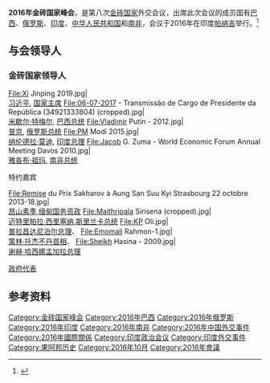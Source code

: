 {{onesource|time=2015-07-28T08:43:37+00:00}}
{{refimprove|time=2015-07-28T08:43:37+00:00}}
{{Infobox summit
| summit_name  = 金砖国家领导人第八次会晤<br />{{lang|hi|आठवाँ ब्रिक्स शिखर सम्मेलन}}
| other_titles = 
| image        = 2016 BRICS summit logo.png
| caption      = 
| country      = [[印度|印度]]
| venues       = 
| cities       = [[果阿邦|果阿邦]][[帕纳吉|帕纳吉]]
| date         = {{Start date|2016|10|15}}
| participants = [[金砖国家|金砖国家]]
| follows      = [[2015年金砖国家峰会|2015年金砖国家峰会]]
| precedes     = [[2017年金砖国家峰会|2017年金砖国家峰会]]
| website      = 
}}

'''2016年金砖国家峰会'''，是第八次[[金砖国家|金砖国家]]外交会议，出席此次会议的成员国有[[巴西|巴西]]、[[俄罗斯|俄罗斯]]、[[印度|印度]]、[[中华人民共和国|中华人民共和国]]和[[南非|南非]]，会议于2016年在印度[[帕纳吉|帕纳吉]]举行。<ref>{{cite news |last= |first= |date=2015-07-10 |title=New Delhi to Host 2016 BRICS Summit |url=http://www.newindianexpress.com/nation/New-Delhi-to-Host-2016-BRICS-Summit/2015/07/10/article2912208.ece1 |newspaper=[[印度快报|印度快报]] |location= |accessdate=2015-07-28 |archive-date=2015-08-08 |archive-url=https://web.archive.org/web/20150808212346/http://www.newindianexpress.com/nation/New-Delhi-to-Host-2016-BRICS-Summit/2015/07/10/article2912208.ece1 |dead-url=no }}</ref>


==与会领导人==
=== 金砖国家领导人 ===
<gallery>
File:Xi Jinping 2019.jpg|'''{{CHN}}'''<br />[[习近平|习近平]], [[中华人民共和国主席|国家主席]]
File:06-07-2017 - Transmissão de Cargo de Presidente da República (34921333804) (cropped).jpg|'''{{BRA}}'''<br />[[米歇尔·特梅尔|米歇尔·特梅尔]], [[巴西总统|巴西总统]]
File:Vladimir Putin - 2012.jpg|'''{{RUS}}'''<br />[[普京|普京]], [[俄罗斯总统|俄罗斯总统]]
File:PM Modi 2015.jpg|'''{{IND}}'''<br />[[纳伦德拉·莫迪|纳伦德拉·莫迪]], [[印度总理|印度总理]]
File:Jacob G. Zuma - World Economic Forum Annual Meeting Davos 2010.jpg|'''{{SAF}}'''<br />[[雅各布·祖玛|雅各布·祖玛]], [[南非总统|南非总统]]
</gallery>
特约嘉宾
<gallery>
File:Remise du Prix Sakharov à Aung San Suu Kyi Strasbourg 22 octobre 2013-18.jpg|'''{{flag|Myanmar}}'''<br>[[昂山素季|昂山素季]],[[缅甸国务资政|缅甸国务资政]]
File:Maithripala Sirisena (cropped).jpg|'''{{flag|Sri Lanka}}'''<br>[[迈特里帕拉·西里塞纳|迈特里帕拉·西里塞纳]],[[斯里兰卡总统|斯里兰卡总统]]
File:KP Oli.jpg|'''{{flag|Nepal}}'''<br>[[普拉昌达|普拉昌达]][[尼泊尔总理|尼泊尔总理]]、
File:Emomali Rahmon-1.jpg|'''{{flag|Bhutan}}'''<br>[[策林·托杰|策林·托杰]][[不丹首相|不丹首相]]、
File:Sheikh Hasina - 2009.jpg|'''{{flag|Bangladesh}}'''<br>[[谢赫·哈西娜|谢赫·哈西娜]][[孟加拉总理|孟加拉总理]]
</gallery>
'''{{flag|Thailand}}'''[[泰国政府代表|政府代表]]

==参考资料==
{{reflist}}

{{金砖国家峰会}}
[[Category:金砖国家峰会|Category:金砖国家峰会]]
[[Category:2016年巴西|Category:2016年巴西]]
[[Category:2016年俄罗斯|Category:2016年俄罗斯]]
[[Category:2016年印度|Category:2016年印度]]
[[Category:2016年南非|Category:2016年南非]]
[[Category:2016年中国外交事件|Category:2016年中国外交事件]]
[[Category:2016年國際關係|Category:2016年國際關係]]
[[Category:印度政治会议|Category:印度政治会议]]
[[Category:印度外交事件|Category:印度外交事件]]
[[Category:果阿邦历史|Category:果阿邦历史]]
[[Category:2016年10月|Category:2016年10月]]
[[Category:2016年會議|Category:2016年會議]]